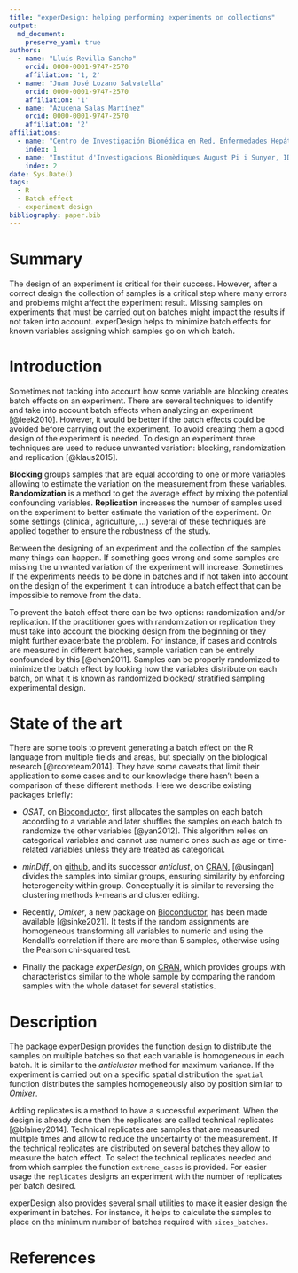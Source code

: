 ```yaml
---
title: "experDesign: helping performing experiments on collections"
output: 
  md_document:
    preserve_yaml: true
authors:
  - name: "Lluís Revilla Sancho"
    orcid: 0000-0001-9747-2570
    affiliation: '1, 2'
  - name: "Juan José Lozano Salvatella"
    orcid: 0000-0001-9747-2570
    affiliation: '1'
  - name: "Azucena Salas Martínez"
    orcid: 0000-0001-9747-2570
    affiliation: '2'
affiliations:
  - name: "Centro de Investigación Biomédica en Red, Enfermedades Hepáticas y Digestivas"
    index: 1
  - name: "Institut d'Investigacions Biomèdiques August Pi i Sunyer, IDIBAPS"
    index: 2
date: Sys.Date()
tags:
  - R
  - Batch effect
  - experiment design
bibliography: paper.bib
---
```


# Summary

The design of an experiment is critical for their success. However, after a correct design the collection of samples is a critical step where many errors and problems might affect the experiment result. Missing samples on experiments that must be carried out on batches might impact the results if not taken into account. experDesign helps to minimize batch effects for known variables assigning which samples go on which batch.

# Introduction

Sometimes not tacking into account how some variable are blocking creates batch effects on an experiment. There are several techniques to identify and take into account batch effects when analyzing an experiment [@leek2010]. However, it would be better if the batch effects could be avoided before carrying out the experiment. To avoid creating them a good design of the experiment is needed. To design an experiment three techniques are used to reduce unwanted variation: blocking, randomization and replication [@klaus2015].

**Blocking** groups samples that are equal according to one or more variables allowing to estimate the variation on the measurement from these variables. **Randomization** is a method to get the average effect by mixing the potential confounding variables. **Replication** increases the number of samples used on the experiment to better estimate the variation of the experiment. On some settings (clínical, agriculture, ...) several of these techniques are applied together to ensure the robustness of the study.

Between the designing of an experiment and the collection of the samples many things can happen. If something goes wrong and some samples are missing the unwanted variation of the experiment will increase. Sometimes If the experiments needs to be done in batches and if not taken into account on the design of the experiment it can introduce a batch effect that can be impossible to remove from the data.

To prevent the batch effect there can be two options: randomization and/or replication. If the practitioner goes with randomization or replication they must take into account the blocking design from the beginning or they might further exacerbate the problem. For instance, if cases and controls are measured in different batches, sample variation can be entirely confounded by this [@chen2011]. Samples can be properly randomized to minimize the batch effect by looking how the variables distribute on each batch, on what it is known as randomized blocked/ stratified sampling experimental design.

# State of the art

There are some tools to prevent generating a batch effect on the R language from multiple fields and areas, but specially on the biological research [@rcoreteam2014]. They have some caveats that limit their application to some cases and to our knowledge there hasn't been a comparison of these different methods. Here we describe existing packages briefly:

-   *OSAT*, on [Bioconductor](https://bioconductor.org/packages/OSAT/), first allocates the samples on each batch according to a variable and later shuffles the samples on each batch to randomize the other variables [@yan2012]. This algorithm relies on categorical variables and cannot use numeric ones such as age or time-related variables unless they are treated as categorical.

-   *minDiff*, on [github](https://github.com/m-Py/minDiff), and its successor *anticlust*, on [CRAN](https://cran.r-project.org/package=anticlust), [@usingan] divides the samples into similar groups, ensuring similarity by enforcing heterogeneity within group. Conceptually it is similar to reversing the clustering methods k-means and cluster editing.

-   Recently, *Omixer*, a new package on [Bioconductor](https://bioconductor.org/packages/Omixer/), has been made available [@sinke2021]. It tests if the random assignments are homogeneous transforming all variables to numeric and using the Kendall's correlation if there are more than 5 samples, otherwise using the Pearson chi-squared test.

-   Finally the package *experDesign*, on [CRAN](https://cran.r-project.org/package=experDesign), which provides groups with characteristics similar to the whole sample by comparing the random samples with the whole dataset for several statistics.

# Description

The package experDesign provides the function `design` to distribute the samples on multiple batches so that each variable is homogeneous in each batch. It is similar to the *anticluster* method for maximum variance. If the experiment is carried out on a specific spatial distribution the `spatial` function distributes the samples homogeneously also by position similar to *Omixer*.

Adding replicates is a method to have a successful experiment. When the design is already done then the replicates are called technical replicates [@blainey2014]. Technical replicates are samples that are measured multiple times and allow to reduce the uncertainty of the measurement. If the technical replicates are distributed on several batches they allow to measure the batch effect. To select the technical replicates needed and from which samples the function `extreme_cases` is provided. For easier usage the `replicates` designs an experiment with the number of replicates per batch desired.

experDesign also provides several small utilities to make it easier design the experiment in batches. For instance, it helps to calculate the samples to place on the minimum number of batches required with `sizes_batches`.

# References
